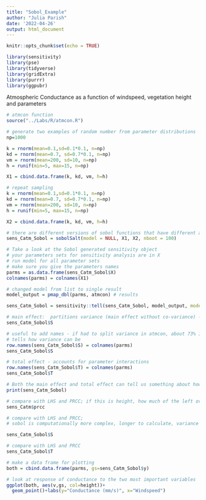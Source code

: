 ```yaml
---
title: "Sobol_Example"
author: "Julia Parish"
date: '2022-04-26'
output: html_document
---
```


```r
knitr::opts_chunk$set(echo = TRUE)
```

```r
library(sensitivity)
library(pse)
library(tidyverse)
library(gridExtra)
library(purrr)
library(ggpubr)
```


Atmospheric Conductance as a function of windspeed, vegetation height and parameters

```r
# atmcon function
source("../Labs/R/atmcon.R")
```

```r
# generate two examples of random number from parameter distributions
np=1000

k = rnorm(mean=0.1,sd=0.1*0.1, n=np)
kd = rnorm(mean=0.7, sd=0.7*0.1, n=np)
vm = rnorm(mean=200, sd=10, n=np)
h = runif(min=5, max=15, n=np)

X1 = cbind.data.frame(k, kd, vm, h=h)

# repeat sampling
k = rnorm(mean=0.1,sd=0.1*0.1, n=np)
kd = rnorm(mean=0.7, sd=0.7*0.1, n=np)
vm = rnorm(mean=200, sd=10, n=np)
h = runif(min=5, max=15, n=np)

X2 = cbind.data.frame(k, kd, vm, h=h)

# there are different versions of sobol functions that have different approaches for estimating parameters and indices, we use an approach implemented by jansen 
sens_Catm_Sobol = sobolSalt(model = NULL, X1, X2, nboot = 100)
```


```r
# Take a look at the Sobol generated sensitivity object
# your parameters sets for sensitivity analysis are in X
# run model for all parameter sets
# make sure you give the parameters names
parms = as.data.frame(sens_Catm_Sobol$X)
colnames(parms) = colnames(X1)

# changed model from list to single result
model_output = pmap_dbl(parms, atmcon) # results

sens_Catm_Sobol = sensitivity::tell(sens_Catm_Sobol, model_output, model_output.names="ga")

# main effect:  partitions variance (main effect without co-variance) - sums approximately to one
sens_Catm_Sobol$S
```

```r
# useful to add names - if had to split variance in atmcon, about 73% is associated with height
# tells how variance can be 
row.names(sens_Catm_Sobol$S) = colnames(parms)
sens_Catm_Sobol$S
```

```r
# total effect - accounts for parameter interactions
row.names(sens_Catm_Sobol$T) = colnames(parms)
sens_Catm_Sobol$T
```


```r
# Both the main effect and total effect can tell us something about how the parameter influences results
print(sens_Catm_Sobol)
```

```r
# compare with LHS and PRCC; if this is height, how much of the left over variance in windspeed
sens_Catm$prcc
```


```r
# compare with LHS and PRCC; 
# sobol is computationally more complex, longer to calculate, variance based method - better analysis, more modern. 

sens_Catm_Sobol$S
```


```r
# compare with LHS and PRCC
sens_Catm_Sobol$T
```


```r
# make a data frame for plotting
both = cbind.data.frame(parms, gs=sens_Catm_Sobol$y)
```


```r
# look at response of conductance to the two most important variables
ggplot(both, aes(v,gs, col=height))+
  geom_point()+labs(y="Conductance (mm/s)", x="Windspeed")
```